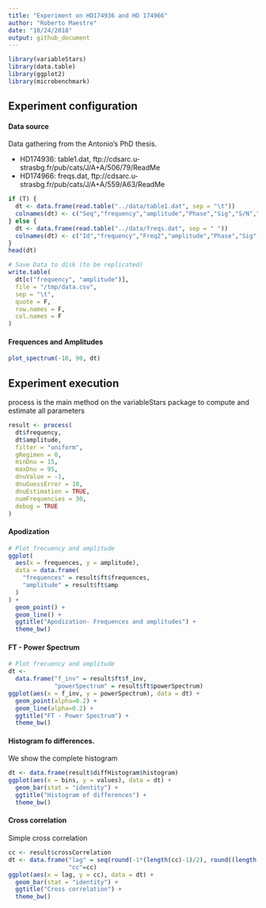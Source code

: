 ```yaml
---
title: "Experiment on HD174936 and HD 174966"
author: "Roberto Maestre"
date: "10/24/2018"
output: github_document
---
```


```r
library(variableStars)
library(data.table)
library(ggplot2)
library(microbenchmark)
```


## Experiment configuration

#### Data source

Data gathering from the Antonio's PhD thesis.

- HD174936: table1.dat, ftp://cdsarc.u-strasbg.fr/pub/cats/J/A+A/506/79/ReadMe
- HD174966: freqs.dat, ftp://cdsarc.u-strasbg.fr/pub/cats/J/A+A/559/A63/ReadMe


```r
if (T) {
  dt <- data.frame(read.table("../data/table1.dat", sep = "\t"))
  colnames(dt) <- c("Seq","frequency","amplitude","Phase","Sig","S/N","rms","e_Freq","e_Amp","e_Phase")
} else {
  dt <- data.frame(read.table("../data/freqs.dat", sep = " "))
  colnames(dt) <- c("Id","frequency","Freq2","amplitude","Phase","Sig", "S/N","rms", "e_Freq1","e_Amp","e_Phase")
}
head(dt)

# Save Data to disk (to be replicated)
write.table(
  dt[c("frequency", "amplitude")],
  file = "/tmp/data.csv",
  sep = "\t",
  quote = F,
  row.names = F,
  col.names = F
)
```

#### Frequences and Amplitudes 

```r
plot_spectrum(-10, 90, dt)
```

##  Experiment execution

process is the main method on the variableStars package to compute and estimate all parameters

```r
result <- process(
  dt$frequency,
  dt$amplitude,
  filter = "uniform",
  gRegimen = 0,
  minDnu = 15,
  maxDnu = 95,
  dnuValue = -1,
  dnuGuessError = 10,
  dnuEstimation = TRUE,
  numFrequencies = 30,
  debug = TRUE
)
```

#### Apodization


```r
# Plot frecuency and amplitude
ggplot(
  aes(x = frequences, y = amplitude),
  data = data.frame(
    "frequences" = result$ft$frequences,
    "amplitude" = result$ft$amp
  )
) +
  geom_point() +
  geom_line() +
  ggtitle("Apodization- Frequences and amplitudes") +
  theme_bw()
```


#### FT - Power Spectrum

```r
# Plot frecuency and amplitude
dt <-
  data.frame("f_inv" = result$ft$f_inv,
             "powerSpectrum" = result$ft$powerSpectrum)
ggplot(aes(x = f_inv, y = powerSpectrum), data = dt) +
  geom_point(alpha=0.2) +
  geom_line(alpha=0.2) +
  ggtitle("FT - Power Spectrum") +
  theme_bw()
```


####  Histogram fo differences. 

We show the complete histogram

```r
dt <- data.frame(result$diffHistogram$histogram)
ggplot(aes(x = bins, y = values), data = dt) +
  geom_bar(stat = "identity") +
  ggtitle("Histogram of differences") +
  theme_bw()
```


####  Cross correlation

Simple cross correlation

```r
cc <- result$crossCorrelation
dt <- data.frame("lag" = seq(round(-1*(length(cc)-1)/2), round((length(cc)-1)/2)), 
                 "cc"=cc)
ggplot(aes(x = lag, y = cc), data = dt) +
  geom_bar(stat = "identity") +
  ggtitle("Cross correlation") +
  theme_bw()
```




